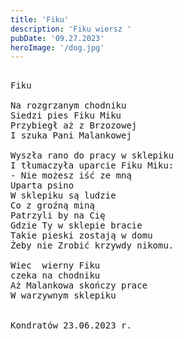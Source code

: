 ```yaml
---
title: 'Fiku'
description: 'Fiku wiersz '
pubDate: '09.27.2023'
heroImage: '/dog.jpg'
---
```

<pre>

Fiku

Na rozgrzanym chodniku
Siedzi pies Fiku Miku
Przybiegł aż z Brzozowej
I szuka Pani Malankowej

Wyszła rano do pracy w sklepiku
I tłumaczyła uparcie Fiku Miku:
- Nie możesz iść ze mną
Uparta psino
W sklepiku są ludzie 
Co z groźną miną 
Patrzyli by na Cię 
Gdzie Ty w sklepie bracie
Takie pieski zostają w domu 
Żeby nie Zrobić krzywdy nikomu.

Wiec  wierny Fiku
czeka na chodniku
Aż Malankowa skończy prace 
W warzywnym sklepiku


Kondratów 23.06.2023 r.


</pre>
